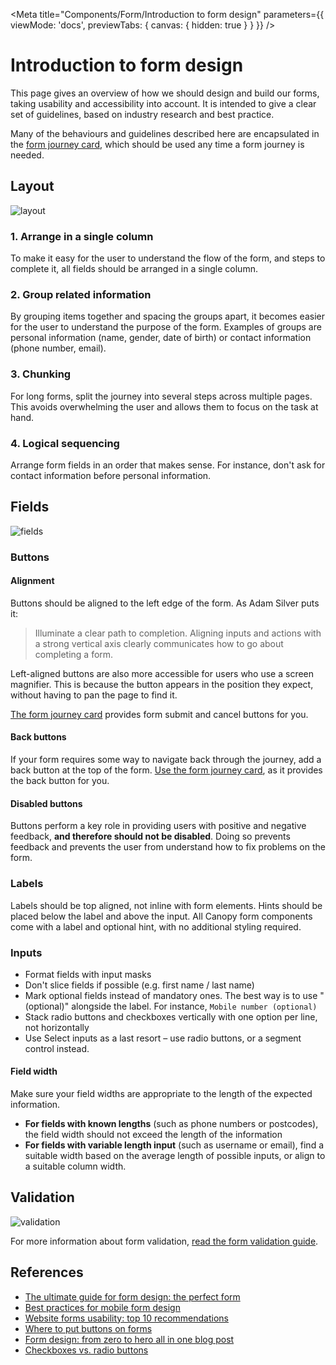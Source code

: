 
<Meta title="Components/Form/Introduction to form design" parameters={{ viewMode: 'docs', previewTabs: { canvas: { hidden: true } } }} />

# Introduction to form design

<p class="standfirst">This page gives an overview of how we should design and build our forms, taking usability and accessibility into account. It is intended to give a clear set of guidelines, based on industry research and best practice.</p>

Many of the behaviours and guidelines described here are encapsulated in the [form journey card](https://legal-and-general.github.io/canopy/?path=/story/components-card-examples--form-journey-card), which should be used any time a form journey is needed.

## Layout

![layout](docs/forms/forms-design/layout.png)

### 1. Arrange in a single column

To make it easy for the user to understand the flow of the form, and steps to complete it, all fields should be arranged in a single column.

### 2. Group related information

By grouping items together and spacing the groups apart, it becomes easier for the user to understand the purpose of the form. Examples of groups are personal information (name, gender, date of birth) or contact information (phone number, email).

### 3. Chunking

For long forms, split the journey into several steps across multiple pages. This avoids overwhelming the user and allows them to focus on the task at hand.

### 4. Logical sequencing

Arrange form fields in an order that makes sense. For instance, don't ask for contact information before personal information.

## Fields

![fields](docs/forms/forms-design/fields.png)

### Buttons

#### Alignment

Buttons should be aligned to the left edge of the form. As Adam Silver puts it:

> Illuminate a clear path to completion. Aligning inputs and actions with a strong vertical axis clearly communicates how to go about completing a form.

Left-aligned buttons are also more accessible for users who use a screen magnifier. This is because the button appears in the position they expect, without having to pan the page to find it.

[The form journey card](./?path=/story/components-card-examples--form-journey-card) provides form submit and cancel buttons for you.

#### Back buttons

If your form requires some way to navigate back through the journey, add a back button at the top of the form. [Use the form journey card](./?path=/story/components-card-examples--form-journey-card), as it provides the back button for you.

#### Disabled buttons

Buttons perform a key role in providing users with positive and negative feedback, **and therefore should not be disabled**. Doing so prevents feedback and prevents the user from understand how to fix problems on the form.

### Labels

Labels should be top aligned, not inline with form elements. Hints should be placed below the label and above the input. All Canopy form components come with a label and optional hint, with no additional styling required.

### Inputs

- Format fields with input masks
- Don't slice fields if possible (e.g. first name / last name)
- Mark optional fields instead of mandatory ones. The best way is to use "(optional)" alongside the label. For instance, `Mobile number (optional)`
- Stack radio buttons and checkboxes vertically with one option per line, not horizontally
- Use Select inputs as a last resort – use radio buttons, or a segment control instead.

#### Field width

Make sure your field widths are appropriate to the length of the expected information.

- **For fields with known lengths** (such as phone numbers or postcodes), the field width should not exceed the length of the information
- **For fields with variable length input** (such as username or email), find a suitable width based on the average length of possible inputs, or align to a suitable column width.

## Validation

![validation](docs/forms/forms-design/validation.png)

For more information about form validation, [read the form validation guide](./?path=/docs/components-form-form-validation-guide--page).

## References

- <a href="https://medium.com/@carolinalina/the-ultimate-guide-for-form-design-the-perfect-form-acea20367ed1" target="_blank">The ultimate guide for form design: the perfect form</a>
- <a href="https://www.smashingmagazine.com/2018/08/best-practices-for-mobile-form-design/" target="_blank">Best practices for mobile form design</a>
- <a href="https://www.nngroup.com/articles/web-form-design/" target="_blank">Website forms usability: top 10 recommendations</a>
- <a href="https://adamsilver.io/articles/where-to-put-buttons-in-forms/" target="_blank">Where to put buttons on forms</a>
- <a href="https://adamsilver.io/articles/forms-design-from-zero-to-hero-all-in-one-blog-post/" target="_blank">Form design: from zero to hero all in one blog post</a>
- <a href="https://www.nngroup.com/articles/checkboxes-vs-radio-buttons/" target="_blank">Checkboxes vs. radio buttons</a>

<Description markdown={feedback} />
